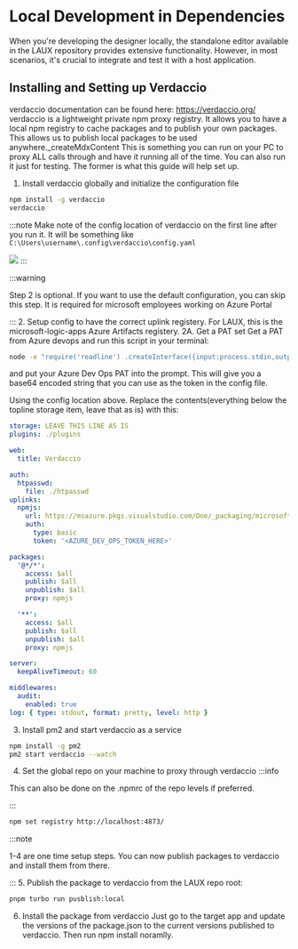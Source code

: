 
# Local Development in Dependencies

When you're developing the designer locally, the standalone editor available in the LAUX repository provides extensive functionality. However, in most scenarios, it's crucial to integrate and test it with a host application.

## Installing and Setting up Verdaccio

verdaccio documentation can be found here: https://verdaccio.org/
verdaccio is a lightweight private npm proxy registry. It allows you to have a local npm registry to cache packages and to publish your own packages. This allows us to publish local packages to be used anywhere._createMdxContent
This is something you can run on your PC to proxy ALL calls through and have it running all of the time. You can also run it just for testing. The former is what this guide will help set up. 

1. Install verdaccio globally and initialize the configuration file
```bash
npm install -g verdaccio 
verdaccio 
```

:::note
Make note of the config location of verdaccio on the first line after you run it. It will be something like `C:\Users\username\.config\verdaccio\config.yaml`

![](../img/verdaccio-config-location.png)
:::

:::warning

Step 2 is optional. If you want to use the default configuration, you can skip this step.
It is required for microsoft employees working on Azure Portal

:::
2. Setup config to have the correct uplink registery. For LAUX, this is the microsoft-logic-apps Azure Artifacts registery.
2A. Get a PAT set
Get a PAT from Azure devops and run this script in your terminal:
```bash 
node -e "require('readline') .createInterface({input:process.stdin,output:process.stdout,historySize:0}) .question('PAT> ',p => { b64=Buffer.from('test:' + p.trim()).toString('base64');console.log(b64);process.exit(); })"
```
and put your Azure Dev Ops PAT into the prompt. This will give you a base64 encoded string that you can use as the token in the config file.

Using the config location above. Replace the contents(everything below the topline storage item, leave that as is) with this:

```yaml
storage: LEAVE THIS LINE AS IS
plugins: ./plugins

web:
  title: Verdaccio

auth:
  htpasswd:
    file: ./htpasswd
uplinks:
  npmjs:
    url: https://msazure.pkgs.visualstudio.com/One/_packaging/microsoft-logic-apps/npm/registry
    auth:
      type: basic
      token: '<AZURE_DEV_OPS_TOKEN_HERE>'

packages:
  '@*/*':
    access: $all
    publish: $all
    unpublish: $all
    proxy: npmjs

  '**':
    access: $all
    publish: $all
    unpublish: $all
    proxy: npmjs

server:
  keepAliveTimeout: 60

middlewares:
  audit:
    enabled: true
log: { type: stdout, format: pretty, level: http }

```
3. Install pm2 and start verdaccio as a service

```bash
npm install -g pm2 
pm2 start verdaccio --watch
```


4. Set the global repo on your machine to proxy through verdaccio
:::info

This can also be done on the .npmrc of the repo levels if preferred.

:::

```bash 
npm set registry http://localhost:4873/
```

:::note

1-4 are one time setup steps. You can now publish packages to verdaccio and install them from there.

:::
5. Publish the package to verdaccio
from the LAUX repo root:
```bash
pnpm turbo run pusblish:local
```

6. Install the package from verdaccio
Just go to the target app and update the versions of the package.json to the current versions published to verdaccio. Then run npm install noramlly.